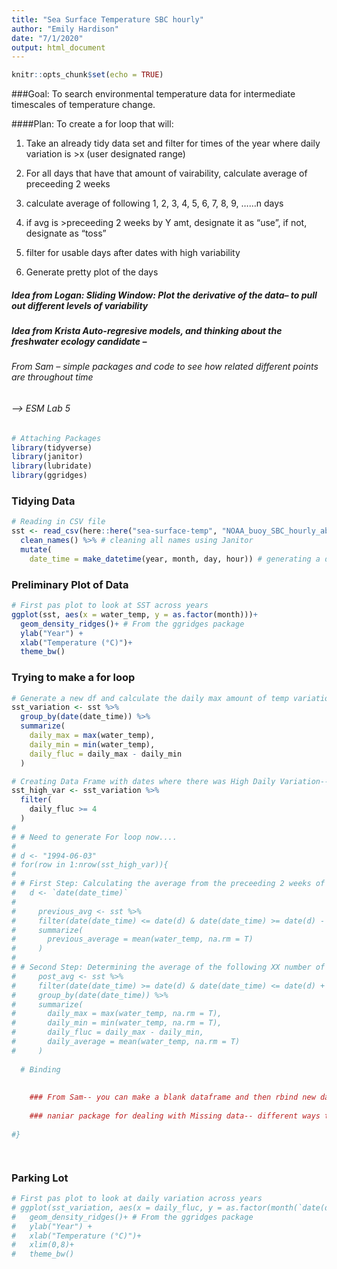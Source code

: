 ```yaml
---
title: "Sea Surface Temperature SBC hourly"
author: "Emily Hardison"
date: "7/1/2020"
output: html_document
---
```


```r
knitr::opts_chunk$set(echo = TRUE)
```

###Goal: To search environmental temperature data for intermediate timescales of temperature change.

####Plan: To create a for loop that will:

1. Take an already tidy data set and filter for times of the year where daily variation is >x (user designated range)

2. For all days that have that amount of vairability, calculate average of preceeding 2 weeks

3. calculate average of following 1, 2, 3, 4, 5, 6, 7, 8, 9, ......n days

4. if avg is >preceeding 2 weeks by Y amt, designate it as "use", if not, designate as "toss"

5. filter for usable days after dates with high variability

6. Generate pretty plot of the days

##### Idea from Logan: Sliding Window: Plot the derivative of the data-- to pull out different levels of variability

##### Idea from Krista Auto-regresive models, and thinking about the freshwater ecology candidate -- 

###### From Sam -- simple packages and code to see how related different points are throughout time

###### --> ESM Lab 5

```r
# Attaching Packages
library(tidyverse)
library(janitor)
library(lubridate)
library(ggridges)
```

### Tidying Data

```r
# Reading in CSV file
sst <- read_csv(here::here("sea-surface-temp", "NOAA_buoy_SBC_hourly_abbrv.csv")) %>% 
  clean_names() %>% # cleaning all names using Janitor
  mutate(
    date_time = make_datetime(year, month, day, hour)) # generating a date.time column using lubridate package
```

### Preliminary Plot of Data
```r
# First pas plot to look at SST across years
ggplot(sst, aes(x = water_temp, y = as.factor(month)))+
  geom_density_ridges()+ # From the ggridges package
  ylab("Year") + 
  xlab("Temperature (°C)")+
  theme_bw()


```

### Trying to make a for loop

```r
# Generate a new df and calculate the daily max amount of temp variation (daily max-min value for every day in the dataset)
sst_variation <- sst %>% 
  group_by(date(date_time)) %>% 
  summarize(
    daily_max = max(water_temp),
    daily_min = min(water_temp),
    daily_fluc = daily_max - daily_min
  )

# Creating Data Frame with dates where there was High Daily Variation-- >4 degrees in the day
sst_high_var <- sst_variation %>% 
  filter(
    daily_fluc >= 4
  )
# 
# # Need to generate For loop now....
# 
# d <- "1994-06-03"
# for(row in 1:nrow(sst_high_var)){
#   
# # First Step: Calculating the average from the preceeding 2 weeks of data
#   d <- `date(date_time)`
#   
#     previous_avg <- sst %>% 
#     filter(date(date_time) <= date(d) & date(date_time) >= date(d) - 14) %>% 
#     summarize(
#       previous_average = mean(water_temp, na.rm = T)
#     )
#   
# # Second Step: Determining the average of the following XX number of days
#     post_avg <- sst %>% 
#     filter(date(date_time) >= date(d) & date(date_time) <= date(d) + 14) %>% 
#     group_by(date(date_time)) %>% 
#     summarize(
#       daily_max = max(water_temp, na.rm = T),
#       daily_min = min(water_temp, na.rm = T),
#       daily_fluc = daily_max - daily_min, 
#       daily_average = mean(water_temp, na.rm = T)
#     )
  
  # Binding 
    
    
    ### From Sam-- you can make a blank dataframe and then rbind new dataframes to that dataframe
    
    ### naniar package for dealing with Missing data-- different ways to look at it and what to do
    
#}




```









### Parking Lot
```r
# First pas plot to look at daily variation across years
# ggplot(sst_variation, aes(x = daily_fluc, y = as.factor(month(`date(date_time)`))))+
#   geom_density_ridges()+ # From the ggridges package
#   ylab("Year") + 
#   xlab("Temperature (°C)")+
#   xlim(0,8)+
#   theme_bw()

```

